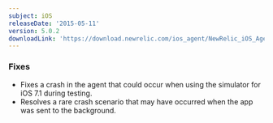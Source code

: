 ```yaml
---
subject: iOS
releaseDate: '2015-05-11'
version: 5.0.2
downloadLink: 'https://download.newrelic.com/ios_agent/NewRelic_iOS_Agent_5.0.2.zip'
---
```


### Fixes

* Fixes a crash in the agent that could occur when using the simulator for iOS 7.1 during testing.
* Resolves a rare crash scenario that may have occurred when the app was sent to the background.
